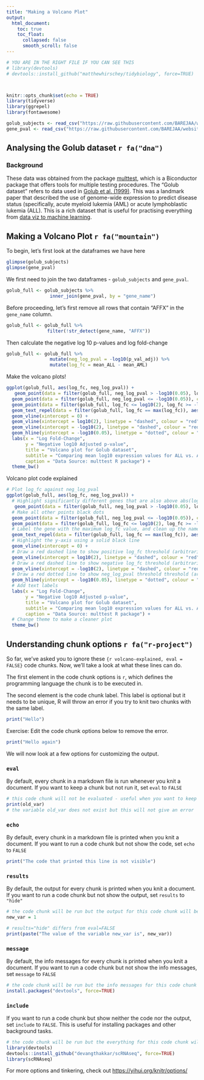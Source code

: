 ```yaml
---
title: "Making a Volcano Plot"
output:
  html_document:
    toc: true 
    toc_float: 
      collapsed: false 
      smooth_scroll: false 
---
```


```r



# YOU ARE IN THE RIGHT FILE IF YOU CAN SEE THIS
# library(devtools)
# devtools::install_github("matthewhirschey/tidybiology", force=TRUE)



knitr::opts_chunk$set(echo = TRUE)
library(tidyverse)
library(ggrepel)
library(fontawesome)

golub_subjects <- read_csv("https://raw.githubusercontent.com/BAREJAA/website_for_john/master/datasets/golub_kaggle/golub_subjects.csv")
gene_pval <- read_csv("https://raw.githubusercontent.com/BAREJAA/website_for_john/master/datasets/golub_kaggle/gene_pval.csv")
```

## Analysing the Golub dataset `r fa("dna")`

### Background
These data was obtained from the package [multtest](https://www.bioconductor.org/packages/release/bioc/html/multtest.html), which is a Biconductor package that offers tools for multiple testing procedures. The "Golub dataset" refers to data used in [Golub et al. (1999)](https://pubmed.ncbi.nlm.nih.gov/10521349/). This was a landmark paper that described the use of genome-wide expression to predict disease status (specifically, acute myeloid lukemia (AML) or acute lymphoblastic lukemia (ALL). This is a rich dataset that is useful for practising everything from [data viz to machine learning](https://www.kaggle.com/crawford/gene-expression).  

## Making a Volcano Plot `r fa("mountain")`

To begin, let's first look at the dataframes we have here

```r
glimpse(golub_subjects)
glimpse(gene_pval)
```

We first need to join the two dataframes - `golub_subjects` and `gene_pval`.  

```r
golub_full <- golub_subjects %>% 
                inner_join(gene_pval, by = "gene_name")
```

Before proceeding, let's first remove all rows that contain "AFFX" in the `gene_name` column.  

```r
golub_full <- golub_full %>% 
               filter(!str_detect(gene_name, "AFFX"))
```

Then calculate the negative log 10 p-values and log fold-change

```r
golub_full <- golub_full %>% 
                mutate(neg_log_pval = -log10(p_val_adj)) %>% 
                mutate(log_fc = mean_ALL - mean_AML) 
```


Make the volcano plots!

```r
ggplot(golub_full, aes(log_fc, neg_log_pval)) +
   geom_point(data = filter(golub_full, neg_log_pval > -log10(0.05), log_fc > log10(2)|log_fc < -log10(2)), colour = "blue", shape = 21, size = 1) +  
  geom_point(data = filter(golub_full, neg_log_pval <= -log10(0.05)), colour = "black", size = 1) + 
  geom_point(data = filter(golub_full, log_fc <= log10(2), log_fc >= -log10(2)), colour = "black", size = 1) + 
  geom_text_repel(data = filter(golub_full, log_fc == max(log_fc)), aes(label = word(gene_name)[1])) +
  geom_vline(xintercept = 0) +
  geom_vline(xintercept = log10(2), linetype = "dashed", colour = "red") +
  geom_vline(xintercept = -log10(2), linetype = "dashed", colour = "red") +
  geom_hline(yintercept = -log10(0.05), linetype = "dotted", colour = "red") +
  labs(x = "Log Fold-Change",
       y = "Negative log10 Adjusted p-value",
       title = "Volcano plot for Golub dataset",
       subtitle = "Comparing mean log10 expression values for ALL vs. AML",
       caption = "Data Source: multtest R package") +
  theme_bw() 
```

Volcano plot code explained
```r
# Plot log_fc against neg_log_pval
ggplot(golub_full, aes(log_fc, neg_log_pval)) +
  # Highlight significantly different genes that are also above abs(log10(2)) threshold using blue circles
   geom_point(data = filter(golub_full, neg_log_pval > -log10(0.05), log_fc > log10(2)|log_fc < -log10(2)), colour = "blue", shape = 21, size = 1) +  
  # Make all other points black dots
  geom_point(data = filter(golub_full, neg_log_pval <= -log10(0.05)), colour = "black", size = 1) + 
  geom_point(data = filter(golub_full, log_fc <= log10(2), log_fc >= -log10(2)), colour = "black", size = 1) + 
  # Label the gene with the maximum log_fc value, and clean up the name (the original is very long)
  geom_text_repel(data = filter(golub_full, log_fc == max(log_fc)), aes(label = word(gene_name)[1])) +
  # Highlight the y-axis using a solid black line
  geom_vline(xintercept = 0) +
  # Draw a red dashed line to show positive log_fc threshold (arbitrarily chosen value)
  geom_vline(xintercept = log10(2), linetype = "dashed", colour = "red") +
  # Draw a red dashed line to show negative log_fc threshold (arbitrarily chosen value)
  geom_vline(xintercept = -log10(2), linetype = "dashed", colour = "red") +
  # Draw a red dotted line to show neg_log_pval threshold threshold (arbitrarily chosen value)
  geom_hline(yintercept = -log10(0.05), linetype = "dotted", colour = "red") +
  # Add text labels
  labs(x = "Log Fold-Change",
       y = "Negative log10 Adjusted p-value",
       title = "Volcano plot for Golub dataset",
       subtitle = "Comparing mean log10 expression values for ALL vs. AML",
       caption = "Data Source: multtest R package") +
  # Change theme to make a cleaner plot
  theme_bw() 
```


## Understanding chunk options `r fa("r-project")`

So far, we've asked you to ignore these `{r volcano-explained, eval = FALSE}` code chunks. Now, we'll take a look at what these lines can do. 

The first element in the code chunk options is `r`, which defines the programming language the chunk is to be executed in.

The second element is the code chunk label. This label is optional but it needs to be unique, R will throw an error if you try to knit two chunks with the same label.

```r
print("Hello")
```

Exercise: Edit the code chunk options below to remove the error.

```r
print("Hello again")
```

We will now look at a few options for customizing the output.

### `eval`

By default, every chunk in a markdown file is run whenever you knit a document. If you want to keep a chunk but not run it, set `eval` to `FALSE`

```r
# this code chunk will not be evaluated - useful when you want to keep old code for posterity but not execute it
print(old_var)
# the variable old_var does not exist but this will not give an error
```

### `echo`

By default, every chunk in a markdown file is printed when you knit a document. If you want to run a code chunk but not show the code, set `echo` to `FALSE`

```r
print("The code that printed this line is not visible")
```


### `results`

By default, the output for every chunk is printed when you knit a document. If you want to run a code chunk but not show the output, set `results` to `"hide"`

```r
# the code chunk will be run but the output for this code chunk will be hidden.
new_var = 1
```

```r
# results="hide" differs from eval=FALSE
print(paste("The value of the variable new_var is", new_var))
```


### `message`

By default, the info messages for every chunk is printed when you knit a document. If you want to run a code chunk but not show the info messages, set `message` to `FALSE`

```r
# the code chunk will be run but the info messages for this code chunk will be hidden if message=FALSE
install.packages("devtools", force=TRUE)
```

### `include`

If you want to run a code chunk but show neither the code nor the output, set `include` to `FALSE`. This is useful for installing packages and other background tasks.

```r
# the code chunk will be run but the everything for this code chunk will be hidden if include=FALSE
library(devtools)
devtools::install_github("devangthakkar/scRNAseq", force=TRUE)
library(scRNAseq)
```

For more options and tinkering, check out [https://yihui.org/knitr/options/](https://yihui.org/knitr/options/)


